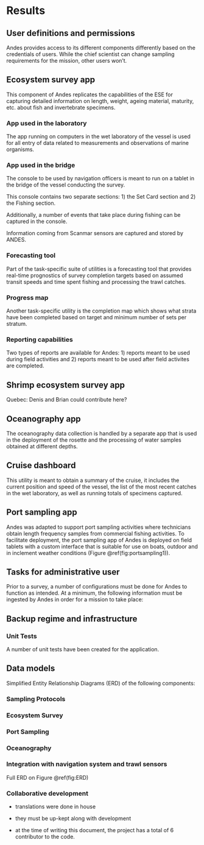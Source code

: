 # Results

## User definitions and permissions
Andes provides access to its different components differently based on the credentials of users. While the chief scientist can change sampling requirements for the mission, other users won't.

## Ecosystem survey app
This component of Andes replicates the capabilities of the ESE for capturing detailed information on length, weight, ageing material, maturity, etc. about fish and invertebrate specimens. 

### App used in the laboratory
The app running on computers in the wet laboratory of the vessel is used for all entry of data related to measurements and observations of marine organisms.

### App used in the bridge
The console to be used by navigation officers is meant to run on a tablet in the bridge of the vessel conducting the survey.

This console contains two separate sections: 1) the Set Card section and 2) the Fishing section.

Additionally, a number of events that take place during fishing can be captured in the console.

Information coming from Scanmar sensors are captured and stored by ANDES.

### Forecasting tool
Part of the task-specific suite of utilities is a forecasting tool that provides real-time prognostics of survey completion targets based on assumed transit speeds and time spent fishing and processing the trawl catches. 

### Progress map
Another task-specific utility is the completion map which shows what strata have been completed based on target and minimum number of sets per stratum.

### Reporting capabilities
Two types of reports are available for Andes: 1) reports meant to be used during field activities and 2) reports meant to be used after field activites are completed.

## Shrimp ecosystem survey app
Quebec: Denis and Brian could contribute here?

## Oceanography app
The oceanography data collection is handled by a separate app that is used in the deployment of the rosette and the processing of water samples obtained at different depths.

## Cruise dashboard
This utility is meant to obtain a summary of the cruise, it includes the current position and speed of the vessel, the list of the most recent catches in the wet laboratory, as well as running totals of specimens captured.


## Port sampling app
Andes was adapted to support port sampling activities where technicians obtain length frequency samples from commercial fishing activities. To facilitate deployment, the port sampling app of Andes is deployed on field tablets with a custom interface that is suitable for use on boats, outdoor and in inclement weather conditions (Figure \@ref(fig:portsampling1)).


## Tasks for administrative user
Prior to a survey, a number of configurations must be done for Andes to function as intended. At a minimum, the following information must be ingested by Andes in order for a mission to take place:

\begin{enumerate}
\item{Strata polygons}
\item{List of stations}
\item{Species list}
\item{Sampling requirements}
\end{enumerate}


## Backup regime and infrastructure


### Unit Tests

A number of unit tests have been created for the application.

## Data models

Simplified Entity Relationship Diagrams (ERD) of the following components:

### Sampling Protocols
### Ecosystem Survey
### Port Sampling
### Oceanography


### Integration with navigation system and trawl sensors

Full ERD on Figure \@ref(fig:ERD)

### Collaborative development 

- translations were done in house
- they must be up-kept along with development

- at the time of writing this document, the project has a total of 6 contributor to the code.

\newpage

